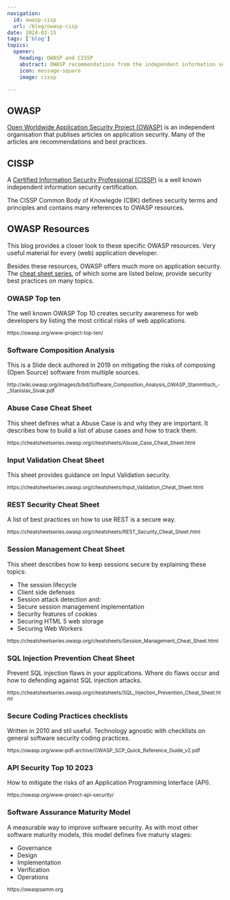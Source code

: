 ```yaml
---
navigation:
  id: owasp-cisp
  url: /blog/owasp-cisp
date: 2024-03-15
tags: ['blog']
topics:
  opener:
    heading: OWASP and CISSP
    abstract: OWASP recommendations from the independent information security certification CISSP.
    icon: message-square
    image: cissp

---
```


## OWASP

[Open Worldwide Application Security Project (OWASP)](https://owasp.org) is an
independent organisation that publises articles on application security. Many of
the articles are recommendations and best practices.

## CISSP

A [Certified Information Security Professional
(CISSP)](https://www.isc2.org/Certifications/CISSP) is a well known independent
information security certification.

The CISSP Common Body of Knowlegde (CBK) defines security terms and principles
and contains many references to OWASP resources.

## OWASP Resources

This blog provides a closer look to these specific OWASP resources. Very useful
material for every (web) application developer.

Besides these resources, OWASP offers much more on application security. The
[cheat sheet series](https://cheatsheetseries.owasp.org), of which some are
listed below, provide security best practices on many topics.


### OWASP Top ten

The well known OWASP Top 10 creates security awareness for web developers by
listing the most critical risks of web applications.

<small>
  https://owasp.org/www-project-top-ten/
</small>


### Software Composition Analysis

This is a Slide deck authored in 2019 on mitigating the risks of composing (Open
Source) software from multiple sources.

<small>
  http://wiki.owasp.org/images/b/bd/Software_Composition_Analysis_OWASP_Stammtisch_-_Stanislav_Sivak.pdf
</small>


### Abuse Case Cheat Sheet

This sheet defines what a Abuse Case is and why they are important. It describes
how to build a list of abuse cases and how to track them.

<small>
  https://cheatsheetseries.owasp.org/cheatsheets/Abuse_Case_Cheat_Sheet.html
</small>


### Input Validation Cheat Sheet

This sheet provides guidance on Input Validation security.

<small>
  https://cheatsheetseries.owasp.org/cheatsheets/Input_Validation_Cheat_Sheet.html
</small>


### REST Security Cheat Sheet

A list of best practices on how to use REST is a secure way.

<small>
  https://cheatsheetseries.owasp.org/cheatsheets/REST_Security_Cheat_Sheet.html
</small>


### Session Management Cheat Sheet

This sheet describes how to keep sessions secure by explaining these topics:

- The session lifecycle
- Client side defenses
- Session attack detection and:
- Secure session management implementation
- Security features of cookies
- Securing HTML 5 web storage
- Securing Web Workers

<small>
  https://cheatsheetseries.owasp.org/cheatsheets/Session_Management_Cheat_Sheet.html
</small>


### SQL Injection Prevention Cheat Sheet

Prevent SQL injection flaws in your applications. Where do flaws occur and how
to defending against SQL injection attacks.

<small>
  https://cheatsheetseries.owasp.org/cheatsheets/SQL_Injection_Prevention_Cheat_Sheet.html
</small>


### Secure Coding Practices checklists

Written in 2010 and stil useful. Technology agnostic with checklists on general
software security coding practices.

<small>
  https://owasp.org/www-pdf-archive/OWASP_SCP_Quick_Reference_Guide_v2.pdf
</small>


### API Security Top 10 2023

How to mitigate the risks of an Application Programming Interface (API).

<small>
  https://owasp.org/www-project-api-security/
</small>


### Software Assurance Maturity Model

A measurable way to improve software security. As with most other software
maturity models, this model defines five maturiy stages:

- Governance
- Design
- Implementation
- Verification
- Operations

<small>
  https://owaspsamm.org
</small>
